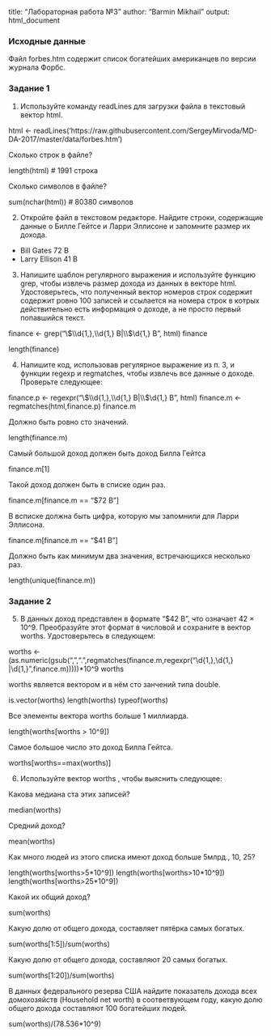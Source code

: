 title: "Лабораторная работа №3"
author: "Barmin Mikhail"
output: html_document



### Исходные данные

Файл forbes.htm содержит список богатейших американцев по версии журнала Форбс.



### Задание 1


1. Используйте команду readLines для загрузки файла в текстовый вектор html.

html <- readLines('https://raw.githubusercontent.com/SergeyMirvoda/MD-DA-2017/master/data/forbes.htm')


Сколько строк в файле?

length(html) # 1991 строка

Сколько символов в файле?

sum(nchar(html)) # 80380 символов


2. Откройте файл в текстовом редакторе. Найдите строки, содержащие данные о Билле Гейтсе и Ларри Эллисоне и
запомните размер их дохода.

* Bill Gates 72 B 
* Larry Ellison 41 B


3. Напишите шаблон регулярного выражения и используйте функцию grep, чтобы извлечь размер дохода из данных в
векторе html. Удостоверьтесь, что полученный вектор номеров строк содержит содержит ровно 100 записей и
ссылается на номера строк в котрых действительно есть информация о доходе, а не просто первый попавшийся текст.

finance <- grep("\\$\\d{1,},\\d{1,} B|\\$\\d{1,} B", html)
finance

length(finance)


4. Напишите код, использовав регулярное выражение из п. 3, и функции regexp и regmatches, чтобы извлечь все
данные о доходе. Проверьте следующее:

finance.p <- regexpr("\\$\\d{1,},\\d{1,} B|\\$\\d{1,} B", html)
finance.m <- regmatches(html,finance.p)
finance.m


Должно быть ровно сто значений.

length(finance.m)

Самый большой доход должен быть доход Билла Гейтса

finance.m[1]

Такой доход должен быть в списке один раз.

finance.m[finance.m == "$72 B"]

В всписке должна быть цифра, которую мы запомнили для Ларри Эллисона.

finance.m[finance.m == "$41 B"]

Должно быть как минимум два значения, встречающихся несколько раз.

length(unique(finance.m))



### Задание 2


5. В данных доход представлен в формате "$42 B", что означает 42 × 10^9. Преобразуйте этот формат в числовой и
сохраните в вектор worths. Удостоверьтесь в следующем:

worths <- (as.numeric(gsub(",",".",regmatches(finance.m,regexpr("\\d{1,},\\d{1,} |\\d{1,}",finance.m)))))*10^9
worths


worths является вектором и в нём сто занчений типа double.

is.vector(worths)
length(worths)
typeof(worths)

Все элементы вектора worths больше 1 миллиарда.

length(worths[worths > 10^9])

Самое большое число это доход Билла Гейтса.

worths[worths==max(worths)]


6. Используйте вектор worths , чтобы выяснить следующее:

Какова медиана ста этих записей?

median(worths)

Средний доход?

mean(worths)

Как много людей из этого списка имеют доход больше 5млрд., 10, 25?

length(worths[worths>5*10^9])
length(worths[worths>10*10^9])
length(worths[worths>25*10^9])

Какой их общий доход?

sum(worths)

Какую долю от общего дохода, составляет пятёрка самых богатых.

sum(worths[1:5])/sum(worths)

Какую долю от общего дохода, составляют 20 самых богатых.

sum(worths[1:20])/sum(worths)

В данных федерального резерва США найдите показатель дохода всех домохозяйств (Household net worth) в
соответвующем году, какую долю общего дохода составляют 100 богатейших людей.

sum(worths)/(78.536*10^9)
